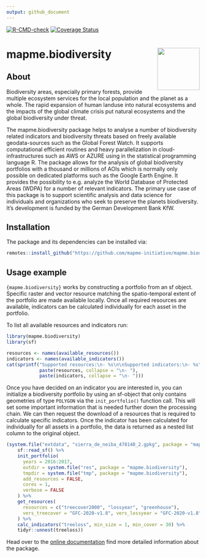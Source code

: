 ```yaml
---
output: github_document
---
```

<!-- badges: start -->
[![R-CMD-check](https://github.com/mapme-initiative/mapme.biodiversity/workflows/R-CMD-check/badge.svg)](https://github.com/mapme-initiative/mapme.biodiversity/actions)
[![Coverage Status](https://img.shields.io/codecov/c/github/mapme-initiative/mapme.biodiversity/master.svg)](https://codecov.io/github/mapme-initiative/mapme.biodiversity?branch=master)
<!-- badges: end -->

# mapme.biodiversity <img src="man/figures/logo.png" align="right" height="110"/>

## About

Biodiversity areas, especially primary forests, provide multiple ecosystem services for the local population and the planet as a whole. The rapid expansion of human landuse into natural ecosystems and the impacts of the global climate crisis put natural ecosystems and the global biodiversity under threat. 

The mapme.biodiversity package helps to analyse a number of biodiversity related indicators and biodiversity threats based on freely available geodata-sources such as the Global Forest Watch. It supports computational efficient routines and heavy parallelization in cloud-infrastructures such as AWS or AZURE using in the statistical programming language R. The package allows for the analysis of global biodiversity portfolios with a thousand or millions of AOIs which is normally only possible on dedicated platforms such as the Google Earth Engine. It provides the possibility to e.g. analyze the World Database of Protected Areas (WDPA) for a number of relevant indicators. The primary use case of this package is to support scientific analysis and data science for individuals and organizations who seek to preserve the planets biodiversity. It's development is funded by the German Development Bank KfW.  


## Installation

The package and its dependencies can be installed via: 

```r
remotes::install_github("https://github.com/mapme-initiative/mapme.biodiversity")
```

## Usage example

`{mapme.biodiversity}` works by constructing a portfolio from an sf object.
Specific raster and vector resource matching the spatio-temporal extent of the
portfolio are made available locally. Once all required resources are available, 
indicators can be calculated individually for each asset in the portfolio.

To list all available resources and indicators run:

```r
library(mapme.biodiversity)
library(sf)

resources <- names(available_resources())
indicators <- names(available_indicators())
cat(sprintf("Supported resources:\n- %s\n\nSupported indicators:\n- %s",
            paste(resources, collapse = "\n- "),
            paste(indicators, collapse = "\n- ")))
```

Once you have decided on an indicator you are interested in, you can initialize 
a biodiversity portfolio by using an sf-object that only contains geometries of 
type `POLYGON` via the `init_portfolio()` function call. This will set some 
important information that is needed further down the processing 
chain. We can then request the download of a resources that is required to 
calculate specific indicators. Once the indicator has been calculated for
individually for all assets in a portfolio, the data is returned as a nested 
list column to the original object. 

```r
(system.file("extdata", "sierra_de_neiba_478140_2.gpkg", package = "mapme.biodiversity") %>%
    sf::read_sf() %>%
    init_portfolio(
      years = 2016:2017,
      outdir = system.file("res", package = "mapme.biodiversity"),
      tmpdir = system.file("tmp", package = "mapme.biodiversity"),
      add_resources = FALSE,
      cores = 1,
      verbose = FALSE
    ) %>%
    get_resources(
      resources = c("treecover2000", "lossyear", "greenhouse"),
      vers_treecover = "GFC-2020-v1.8", vers_lossyear = "GFC-2020-v1.8"
    ) %>%
    calc_indicators("treeloss", min_size = 1, min_cover = 30) %>%
    tidyr::unnest(treeloss))
```

Head over to the [online documentation](https://mapme-initiative.github.io/mapme.biodiversity/index.html) 
find more detailed information about the package.
